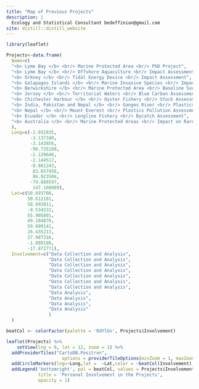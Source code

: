 ```yaml
---
title: "Map of Previous Projects"
description: |
  Ecology and Statistical Consultant bedeffinian@gmail.com
site: distill::distill_website
---
```



```r
library(leaflet)

Projects<-data.frame(
  Name=c(
  "<b> Lyme Bay </b> <br/> Marine Protected Area <br/> PhD Project",
  "<b> Lyme Bay </b> <br/> Offshore Aquaculture <br/> Impact Assessment",
  "<b> Orkney </b> <br/> Tidal Energy Device <br/> Impact Assessment",
  "<b> Galapagos Islands </b> <br/> Marine Invasive Species <br/> Impact Assessment and Monitoring",
  "<b> Berwickshire </b> <br/> Marine Protected Area <br/> Baseline Survey",
  "<b> Jersey </b> <br/> Territorial Waters <br/> Blue Carbon Assessment",
  "<b> Chichester Harbour </b> <br/> Oyster Fishery <br/> Stock Assessment",
  "<b> India, Pakistan and Nepal </b> <br/> Ganges River <br/> Plastics Pollution Assessment",
  "<b> Nepal </b> <br/> Mount Everest <br/> Plastics Pollution Assessment",
  "<b> Ecuador </b> <br/> Longline Fishery <br/> Bycatch Assessment",
  "<b> Australia </b> <br/> Marine Protected Areas <br/> Impact on Rare Species"
  ),
  Long=c(-2.932835,
         -3.137340,
         -3.143856,
         -90.735188,
         -2.120646,
         -2.144517,
         -0.881243,
          83.057458,
          86.923506,
         -79.888597,
          147.188089),
  Lat=c(50.693708,
        50.612101, 
        58.893811, 
        -0.534533,
        55.905891,
        49.184870,
        50.809141, 
        26.435213,
        27.987316,
        -1.880188,
        -17.872771),
  Involvement=c("Data Collection and Analysis",
                "Data Collection and Analysis",
                "Data Collection and Analysis",
                "Data Collection and Analysis",
                "Data Collection and Analysis",
                "Data Collection and Analysis",
                "Data Collection and Analysis",
                "Data Analysis",
                "Data Analysis",
                "Data Analysis",
                "Data Analysis"
                )
  )

beatCol <- colorFactor(palette = 'RdYlGn', Projects$Involvement)

leaflet(Projects) %>% 
    setView(lng = 0, lat = 12, zoom = 1) %>%
  addProviderTiles("CartoDB.Positron", 
                     options = providerTileOptions(minZoom = 1, maxZoom = 7)) %>% 
  addCircleMarkers(lng=~Long,lat =  ~Lat,color = ~beatCol(Involvement), popup = ~Name) %>% 
  addLegend('bottomright', pal = beatCol, values = Projects$Involvement,
            title = 'Personal Involvement in the Projects',
            opacity = 1) 



```
